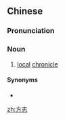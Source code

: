 ==Chinese==
{{zh-forms}}

===Pronunciation===
{{zh-pron
|m=fāngzhì
|c=fong1 zi3
|mn=hong-chì
|cat=n
}}

===Noun===
{{zh-noun}}

# {{lb|zh|historiography}} [[local]] [[chronicle]]

====Synonyms====
* {{zh-l|地方志}}

[[zh:方志]]